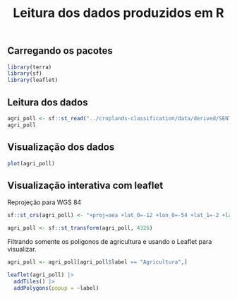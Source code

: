 % Leitura dos dados produzidos em R

## Carregando os pacotes {-}


```r
library(terra)
library(sf)
library(leaflet)
```


## Leitura dos dados {-}

```r
agri_poll <- sf::st_read("../croplands-classification/data/derived/SENTINEL-2_MSI_028022_2021-06-26_2021-06-26_class_masked-bin.json")
agri_poll
```

## Visualização dos dados {-}

```r
plot(agri_poll)
```

## Visualização interativa com leaflet  {-}

Reprojeção para WGS 84

```r
sf::st_crs(agri_poll) <- "+proj=aea +lat_0=-12 +lon_0=-54 +lat_1=-2 +lat_2=-22 +x_0=5000000 +y_0=10000000 +ellps=GRS80 +units=m +no_defs"

agri_poll <- sf::st_transform(agri_poll, 4326)
```

Filtrando somente os poligonos de agricultura e usando o Leaflet para visualizar.


```r

agri_poll <- agri_poll[agri_poll$label == "Agricultura",]

leaflet(agri_poll) |>
  addTiles() |> 
  addPolygons(popup = ~label)
```

